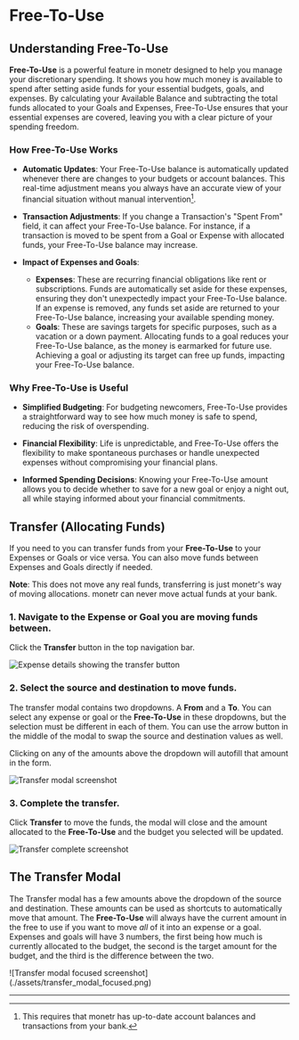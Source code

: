 # Free-To-Use

## Understanding Free-To-Use

**Free-To-Use** is a powerful feature in monetr designed to help you manage your discretionary spending. It shows you
how much money is available to spend after setting aside funds for your essential budgets, goals, and expenses. By
calculating your Available Balance and subtracting the total funds allocated to your Goals and Expenses, Free-To-Use
ensures that your essential expenses are covered, leaving you with a clear picture of your spending freedom.

### How Free-To-Use Works

- **Automatic Updates**: Your Free-To-Use balance is automatically updated whenever there are changes to your budgets or
  account balances. This real-time adjustment means you always have an accurate view of your financial situation without
  manual intervention[^1].

[^1]: This requires that monetr has up-to-date account balances and transactions from your bank.

- **Transaction Adjustments**: If you change a Transaction's "Spent From" field, it can affect your Free-To-Use balance.
  For instance, if a transaction is moved to be spent from a Goal or Expense with allocated funds, your Free-To-Use
  balance may increase.

- **Impact of Expenses and Goals**: 
  - **Expenses**: These are recurring financial obligations like rent or subscriptions. Funds are automatically set
    aside for these expenses, ensuring they don't unexpectedly impact your Free-To-Use balance. If an expense is
    removed, any funds set aside are returned to your Free-To-Use balance, increasing your available spending money.
  - **Goals**: These are savings targets for specific purposes, such as a vacation or a down payment. Allocating funds
    to a goal reduces your Free-To-Use balance, as the money is earmarked for future use. Achieving a goal or adjusting
    its target can free up funds, impacting your Free-To-Use balance.

### Why Free-To-Use is Useful

- **Simplified Budgeting**: For budgeting newcomers, Free-To-Use provides a straightforward way to see how much money is
  safe to spend, reducing the risk of overspending.

- **Financial Flexibility**: Life is unpredictable, and Free-To-Use offers the flexibility to make spontaneous purchases
  or handle unexpected expenses without compromising your financial plans.

- **Informed Spending Decisions**: Knowing your Free-To-Use amount allows you to decide whether to save for a new goal
  or enjoy a night out, all while staying informed about your financial commitments.

## Transfer (Allocating Funds)

If you need to you can transfer funds from your **Free-To-Use** to your Expenses or Goals or vice versa. You can also
move funds between Expenses and Goals directly if needed. 

**Note**: This does not move any real funds, transferring is just monetr's way of moving allocations. monetr can never
move actual funds at your bank.

### 1. Navigate to the Expense or Goal you are moving funds between.

Click the **Transfer** button in the top navigation bar.

![Expense details showing the transfer button](./assets/transfer_expense_details.png)

### 2. Select the source and destination to move funds.

The transfer modal contains two dropdowns. A **From** and a **To**. You can select any expense or goal or the
**Free-To-Use** in these dropdowns, but the selection must be different in each of them. You can use the arrow button in
the middle of the modal to swap the source and destination values as well.

Clicking on any of the amounts above the dropdown will autofill that amount in the form.

![Transfer modal screenshot](./assets/transfer_modal.png)

### 3. Complete the transfer.

Click **Transfer** to move the funds, the modal will close and the amount allocated to the **Free-To-Use** and the
budget you selected will be updated.

![Transfer complete screenshot](./assets/transfer_complete.png)

## The Transfer Modal

The Transfer modal has a few amounts above the dropdown of the source and destination. These amounts can be used as
shortcuts to automatically move that amount. The **Free-To-Use** will always have the current amount in the free to use
if you want to move _all_ of it into an expense or a goal. Expenses and goals will have 3 numbers, the first being how
much is currently allocated to the budget, the second is the target amount for the budget, and the third is the
difference between the two.

<div className="max-w-96 pt-4">
  ![Transfer modal focused screenshot](./assets/transfer_modal_focused.png)
</div>

---
